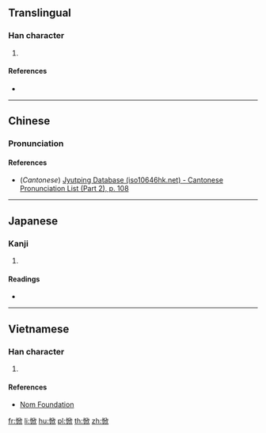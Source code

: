 ==Translingual==

===Han character===
{{Han char|rn=61|rad=心|as=08|sn=11|four=|canj=PHLO|ids=⿰忄欣}}

# {{defn|Han|sort=心08}}

====References====
* {{Han ref|kx=0391.150|dkj=10818|dj=0726.020|hdz=42316.050|uh=60DE|ud=24798}}

----

==Chinese==
{{zh-forms}}

===Pronunciation===
{{zh-pron
|m=xīn,wū,wù
|c=jan1
|mc=
|oc=
|cat=
}}

====References====
* (''Cantonese'') [http://www.iso10646hk.net/jp/document/download.jsp Jyutping Database (iso10646hk.net) - Cantonese Pronunciation List (Part 2), p. 108]

----

==Japanese==

===Kanji===
{{ja-kanji|grade=|rs=心08}}

# {{defn|lang=ja|sort=心08}}

====Readings====
* {{ja-readings|on=[[きん]] (kin), [[こん]] (kon)|kun=[[よろこぶ]] (yorokobu)}}

----

==Vietnamese==

===Han character===
{{vi-readings|rs=心08|hanviet=hân}}

# {{defn|lang=vi|sort=心08}}

====References====
* [http://nomfoundation.org/common/nom_details.php?codepoint=60de Nom Foundation]

[[fr:惞]]
[[li:惞]]
[[hu:惞]]
[[pl:惞]]
[[th:惞]]
[[zh:惞]]